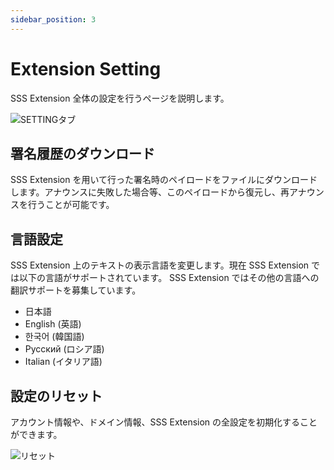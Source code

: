 ```yaml
---
sidebar_position: 3
---
```


# Extension Setting

SSS Extension 全体の設定を行うページを説明します。

![SETTINGタブ](./images/ext_setting.png)

## 署名履歴のダウンロード

SSS Extension を用いて行った署名時のペイロードをファイルにダウンロードします。アナウンスに失敗した場合等、このペイロードから復元し、再アナウンスを行うことが可能です。

## 言語設定

SSS Extension 上のテキストの表示言語を変更します。現在 SSS Extension では以下の言語がサポートされています。
SSS Extension ではその他の言語への翻訳サポートを募集しています。

- 日本語
- English (英語)
- 한국어 (韓国語)
- Русский (ロシア語)
- Italian (イタリア語)

## 設定のリセット

アカウント情報や、ドメイン情報、SSS Extension の全設定を初期化することができます。

![リセット](./images/reset.png)
